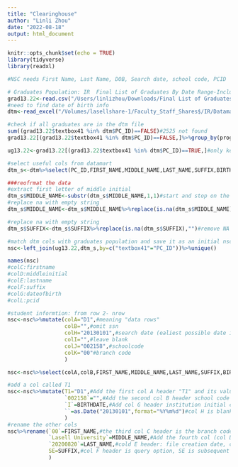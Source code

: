 ```yaml
---
title: "Clearinghouse"
author: "Linli Zhou"
date: "2022-08-18"
output: html_document
---
```


```r
knitr::opts_chunk$set(echo = TRUE)
library(tidyverse)
library(readxl)
```

```r
#NSC needs First Name, Last Name, DOB, Search date, school code, PCID

# Graduates Population: IR  Final List of Graduates By Date Range-Including Certs contains all graduates data in one click
grad13.22<-read.csv("/Users/linlizhou/Downloads/Final List of Graduates By Date Range-Including Certs.csv")
#need to find date of birth info
dtm<-read_excel("/Volumes/lasellshare-1/Faculty_Staff_Shares$/IR/Datamart Files/DataMart To Date/Final Datamart up to Date 07202022.xlsx")

#check if all graduates are in the dtm file
sum((grad13.22$textbox41 %in% dtm$PC_ID)==FALSE)#2525 not found
grad13.22[(grad13.22$textbox41 %in% dtm$PC_ID)==FALSE,]%>%group_by(program1)%>%count()#Missings are all GRAD and 22 PS

ug13.22<-grad13.22[(grad13.22$textbox41 %in% dtm$PC_ID)==TRUE,]#only keep those that can find a match
```


```r
#select useful cols from datamart
dtm_s<-dtm%>%select(PC_ID,FIRST_NAME,MIDDLE_NAME,LAST_NAME,SUFFIX,BIRTHDATE)#subset of dtm -- created a new df name, since the original file takes too long to read -- better to keep it in the enviornment rather than reread it each time wanting to change the subset

###reofrmat the data
#extract first letter of middle initial
dtm_s$MIDDLE_NAME<-substr(dtm_s$MIDDLE_NAME,1,1)#start and stop on the first character of the string -- extract first letter of initials
#replace na with empty string
dtm_s$MIDDLE_NAME<-dtm_s$MIDDLE_NAME%>%replace(is.na(dtm_s$MIDDLE_NAME),"")#remove NA values as blank

#replace na with empty string
dtm_s$SUFFIX<-dtm_s$SUFFIX%>%replace(is.na(dtm_s$SUFFIX),"")#remove NA values as blank
```


```r
#match dtm cols with graduates population and save it as an initial nsc df
nsc<-left_join(ug13.22,dtm_s,by=c("textbox41"="PC_ID"))%>%unique()
```


```r
names(nsc)
#colC:firstname
#colD:middleinitial
#colE:lastname
#colF:suffix
#colG:dateofbirth
#colL:pcid

#student informtion: from row 2- nrow
nsc<-nsc%>%mutate(colA="D1",#meaning "data rows"
                  colB="",#omit ssn
                  colH="20130101",#search date (ealiest possible date in expected result)
                  colI="",#leave blank
                  colJ="002158",#schoolcode
                  colK="00"#branch code
                  )
```


```r
nsc<-nsc%>%select(colA,colB,FIRST_NAME,MIDDLE_NAME,LAST_NAME,SUFFIX,BIRTHDATE,colH,colI,colJ,colK,textbox41)%>%unique()
```


```r
#add a col called T1
nsc<-nsc%>%mutate(T1="D1",#Add the first col A header "T1" and its value "D1" indicating rows of data 
                  `002158`="",#Add the second col B header school code and leave blank (ssn) for values in rows
                  `I`=BIRTHDATE,#Add col G header institution initial capital I; colG values are birthdate
                  ``=as.Date("20130101",format="%Y%m%d")#col H is blank header, with values of search date (earlist possible date that result may appear)
                  )
#rename the other cols
nsc%>%rename(`00`=FIRST_NAME,#the third col C header is the branch code, while the row values are first names in col c (3rd col)
             `Lasell University`=MIDDLE_NAME,#Add the fourth col (col D) with school name, and extract the first letter for middle initials
             `20200820`=LAST_NAME,#cold E header: file creation date, colE values: last name as the values
             SE=SUFFIX,#col F header is query option, SE is subsequent enrollment; col F values are suffix
             )

```

